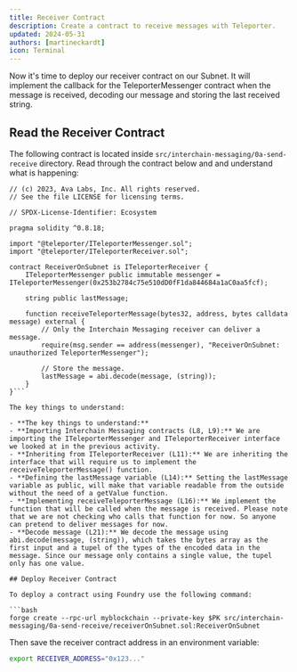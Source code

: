 ```yaml
---
title: Receiver Contract
description: Create a contract to receive messages with Teleporter.
updated: 2024-05-31
authors: [martineckardt]
icon: Terminal
---
```


Now it's time to deploy our receiver contract on our Subnet. It will implement the callback for the TeleporterMessenger contract when the message is received, decoding our message and storing the last received string. 

## Read the Receiver Contract

The following contract is located inside `src/interchain-messaging/0a-send-receive` directory. Read through the contract below and and understand what is happening:

```solidity title="src/interchain-messaging/0a-send-receive/receiverOnSubnet.sol"
// (c) 2023, Ava Labs, Inc. All rights reserved.
// See the file LICENSE for licensing terms.

// SPDX-License-Identifier: Ecosystem

pragma solidity ^0.8.18;

import "@teleporter/ITeleporterMessenger.sol";
import "@teleporter/ITeleporterReceiver.sol";

contract ReceiverOnSubnet is ITeleporterReceiver {
    ITeleporterMessenger public immutable messenger = ITeleporterMessenger(0x253b2784c75e510dD0fF1da844684a1aC0aa5fcf);

    string public lastMessage;

    function receiveTeleporterMessage(bytes32, address, bytes calldata message) external {
        // Only the Interchain Messaging receiver can deliver a message.
        require(msg.sender == address(messenger), "ReceiverOnSubnet: unauthorized TeleporterMessenger");

        // Store the message.
        lastMessage = abi.decode(message, (string));
    }
}```

The key things to understand:

- **The key things to understand:**
- **Importing Interchain Messaging contracts (L8, L9):** We are importing the ITeleporterMessenger and ITeleporterReceiver interface we looked at in the previous activity.
- **Inheriting from ITeleporterReceiver (L11):** We are inheriting the interface that will require us to implement the receiveTeleporterMessage() function.
- **Defining the lastMessage variable (L14):** Setting the lastMessage variable as public, will make that variable readable from the outside without the need of a getValue function.
- **Implementing receiveTeleporterMessage (L16):** We implement the function that will be called when the message is received. Please note that we are not checking who calls that function for now. So anyone can pretend to deliver messages for now.
- **Decode message (L21):** We decode the message using abi.decode(message, (string)), which takes the bytes array as the first input and a tupel of the types of the encoded data in the message. Since our message only contains a single value, the tupel only has one value.

## Deploy Receiver Contract

To deploy a contract using Foundry use the following command:

```bash
forge create --rpc-url myblockchain --private-key $PK src/interchain-messaging/0a-send-receive/receiverOnSubnet.sol:ReceiverOnSubnet
```
Then save the receiver contract address in an environment variable:

```bash
export RECEIVER_ADDRESS="0x123..."
```